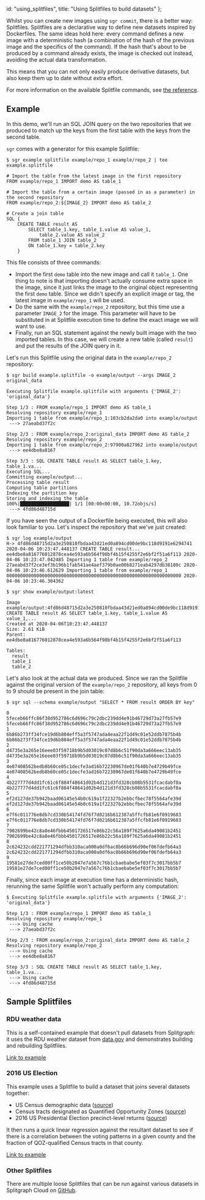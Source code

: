   id: "using_splitfiles",
  title: "Using Splitfiles to build datasets"
};

Whilst you can create new images using `sgr commit`, there is a better
way: Splitfiles. Splitfiles are a declarative way to define new datasets
inspired by Dockerfiles. The same ideas hold here: every command defines
a new image with a deterministic hash (a combination of the hash of the
previous image and the specifics of the command). If the hash that's
about to be produced by a command already exists, the image is checked
out instead, avoiding the actual data transformation.

This means that you can not only easily produce derivative datasets, but
also keep them up to date without extra effort.

For more information on the available Splitfile commands, see [the reference](../splitfiles/splitfile_intro).

## Example

In this demo, we'll run an SQL JOIN query on the two repositories that
we produced to match up the keys from the first table with the keys from
the second table.

`sgr` comes with a generator for this example Splitfile:

```
$ sgr example splitfile example/repo_1 example/repo_2 | tee example.splitfile

# Import the table from the latest image in the first repository
FROM example/repo_1 IMPORT demo AS table_1

# Import the table from a certain image (passed in as a parameter) in the second repository
FROM example/repo_2:${IMAGE_2} IMPORT demo AS table_2

# Create a join table
SQL {
    CREATE TABLE result AS
        SELECT table_1.key, table_1.value AS value_1,
            table_2.value AS value_2
        FROM table_1 JOIN table_2
        ON table_1.key = table_2.key
    }
```

This file consists of three commands:

- Import the first `demo` table into the new image and call it
  `table_1`. One thing to note is that importing doesn't actually
  consume extra space in the image, since it just links the image to
  the original object representing the first `demo` table. Since we
  didn't specify an explicit image or tag, the latest image in
  `example/repo_1` will be used.
- Do the same with the `example/repo_2` repository, but this time
  use a parameter `IMAGE_2` for the image. This parameter will have
  to be substituted in at Splitfile execution time to define the
  exact image we will want to use.
- Finally, run an SQL statement against the newly built image with
  the two imported tables. In this case, we will create a new table
  (called `result`) and put the results of the JOIN query in it.

Let's run this Splitfile using the original data in the `example/repo_2`
repository:

```
$ sgr build example.splitfile -o example/output --args IMAGE_2 original_data

Executing Splitfile example.splitfile with arguments {'IMAGE_2': 'original_data'}

Step 1/3 : FROM example/repo_1 IMPORT demo AS table_1
Resolving repository example/repo_1
Importing 1 table from example/repo_1:103cb2da2da0 into example/output
 ---> 27aeabd37f2c

Step 2/3 : FROM example/repo_2:original_data IMPORT demo AS table_2
Resolving repository example/repo_2
Importing 1 table from example/repo_2:97900a827962 into example/output
 ---> ee4dbe8a8167

Step 3/3 : SQL CREATE TABLE result AS SELECT table_1.key, table_1.va...
Executing SQL...
Committing example/output...
Processing table result
Computing table partitions
Indexing the partition key
Storing and indexing the table
100%|██████████████████| 1/1 [00:00<00:00, 10.72objs/s]
 ---> 4fd86d48715d
```


If you have seen the output of a Dockerfile being executed, this will
also look familiar to you. Let's inspect the repository that we've just
created:

```
$ sgr log example/output
H-> 4fd86d48715d2a3e250810fbdaa43d21ed0a894cd00de9bc118d9191e6294741 2020-04-06 10:23:47.448137 CREATE TABLE result...
ee4dbe8a816776012878cea4e593a6b564f98bf4b15f4255f2e6bf2f51a6f113 2020-04-06 10:23:47.042485 Importing 1 table from example/repo_2
27aeabd37f2ce3ef3b196b1fab541ae4aef379b0ae00b8271eab4297db38180c 2020-04-06 10:23:46.612629 Importing 1 table from example/repo_1
0000000000000000000000000000000000000000000000000000000000000000 2020-04-06 10:23:46.304362

$ sgr show example/output:latest

Image example/output:4fd86d48715d2a3e250810fbdaa43d21ed0a894cd00de9bc118d9191e6294741
CREATE TABLE result AS SELECT table_1.key, table_1.value AS value_1,...
Created at 2020-04-06T10:23:47.448137
Size: 2.61 KiB
Parent: ee4dbe8a816776012878cea4e593a6b564f98bf4b15f4255f2e6bf2f51a6f113

Tables:
  result
  table_1
  table_2
```

Let's also look at the actual data we produced. Since we ran the
Splitfile against the original version of the `example/repo_2`
repository, all keys from 0 to 9 should be present in the join table:

```
$ sgr sql --schema example/output "SELECT * FROM result ORDER BY key"

0       5feceb66ffc86f38d952786c6d696c79c2dbc239dd4e91b46729d73a27fb57e9        5feceb66ffc86f38d952786c6d696c79c2dbc239dd4e91b46729d73a27fb57e9
1       6b86b273ff34fce19d6b804eff5a3f5747ada4eaa22f1d49c01e52ddb7875b4b        6b86b273ff34fce19d6b804eff5a3f5747ada4eaa22f1d49c01e52ddb7875b4b
2       d4735e3a265e16eee03f59718b9b5d03019c07d8b6c51f90da3a666eec13ab35        d4735e3a265e16eee03f59718b9b5d03019c07d8b6c51f90da3a666eec13ab35
3       4e07408562bedb8b60ce05c1decfe3ad16b72230967de01f640b7e4729b49fce        4e07408562bedb8b60ce05c1decfe3ad16b72230967de01f640b7e4729b49fce
4       4b227777d4dd1fc61c6f884f48641d02b4d121d3fd328cb08b5531fcacdabf8a        4b227777d4dd1fc61c6f884f48641d02b4d121d3fd328cb08b5531fcacdabf8a
5       ef2d127de37b942baad06145e54b0c619a1f22327b2ebbcfbec78f5564afe39d        ef2d127de37b942baad06145e54b0c619a1f22327b2ebbcfbec78f5564afe39d
6       e7f6c011776e8db7cd330b54174fd76f7d0216b612387a5ffcfb81e6f0919683        e7f6c011776e8db7cd330b54174fd76f7d0216b612387a5ffcfb81e6f0919683
7       7902699be42c8a8e46fbbb4501726517e86b22c56a189f7625a6da49081b2451        7902699be42c8a8e46fbbb4501726517e86b22c56a189f7625a6da49081b2451
8       2c624232cdd221771294dfbb310aca000a0df6ac8b66b696d90ef06fdefb64a3        2c624232cdd221771294dfbb310aca000a0df6ac8b66b696d90ef06fdefb64a3
9       19581e27de7ced00ff1ce50b2047e7a567c76b1cbaebabe5ef03f7c3017bb5b7        19581e27de7ced00ff1ce50b2047e7a567c76b1cbaebabe5ef03f7c3017bb5b7
```

Finally, since each image at execution time has a deterministic hash,
rerunning the same Splitfile won't actually perform any computation:

```
$ Executing Splitfile example.splitfile with arguments {'IMAGE_2': 'original_data'}

Step 1/3 : FROM example/repo_1 IMPORT demo AS table_1
Resolving repository example/repo_1
 ---> Using cache
 ---> 27aeabd37f2c

Step 2/3 : FROM example/repo_2:original_data IMPORT demo AS table_2
Resolving repository example/repo_2
 ---> Using cache
 ---> ee4dbe8a8167

Step 3/3 : SQL CREATE TABLE result AS SELECT table_1.key, table_1.va...
 ---> Using cache
 ---> 4fd86d48715d
```

## Sample Splitfiles

### RDU weather data

This is a self-contained example that doesn't pull datasets from Splitgraph: it uses the
RDU weather dataset from [data.gov](https://catalog.data.gov/dataset/local-weather-archive) and demonstrates building and rebuilding Splitfiles.

[Link to example](https://github.com/splitgraph/splitgraph/tree/master/examples/splitfile)

<cast src="@splitgraph/content/casts/versioned/latest/splitfiles.cast" />

### 2016 US Election

This example uses a Splitfile to build a dataset that joins several datasets together:

  * US Census demographic data ([source](https://www.kaggle.com/muonneutrino/us-census-demographic-data/download))
  * Census tracts designated as Quantified Opportunity Zones ([source](https://www.cdfifund.gov/Documents/Designated%20QOZs.12.14.18.xlsx))
  * 2016 US Presidential Election precinct-level returns ([source](https://dataverse.harvard.edu/dataset.xhtml?persistentId=doi:10.7910/DVN/LYWX3D))

It then runs a quick linear regression against the resultant dataset to see if there is a
correlation between the voting patterns in a given county and the fraction of QOZ-qualified
Census tracts in that county.

[Link to example](https://github.com/splitgraph/splitgraph/tree/master/examples/us-election)

<cast src="@splitgraph/content/casts/versioned/latest/us-election.cast" />

### Other Splitfiles

There are multiple loose Splitfiles that can be run against various datasets in Splitgraph Cloud on
[GitHub](https://github.com/splitgraph/splitgraph/tree/master/examples/sample_splitfiles).
